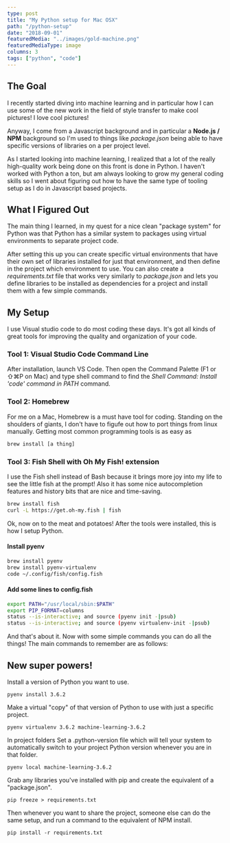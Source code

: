 ```yaml
---
type: post
title: "My Python setup for Mac OSX"
path: "/python-setup"
date: "2018-09-01"
featuredMedia: "../images/gold-machine.png"
featuredMediaType: image
columns: 3
tags: ["python", "code"]
---
```


## The Goal

I recently started diving into machine learning and in particular how I can use some of the new work in the field of style transfer to make cool pictures! I love cool pictures!

Anyway, I come from a Javascript background and in particular a **Node.js / NPM** background so I'm used to things like _package.json_ being able to have specific versions of libraries on a per project level.

As I started looking into machine learning, I realized that a lot of the really high-quality work being done on this front is done in Python. I haven't worked with Python a ton, but am always looking to grow my general coding skills so I went about figuring out how to have the same type of tooling setup as I do in Javascript based projects.

## What I Figured Out

The main thing I learned, in my quest for a nice clean "package system" for Python was that Python has a similar system to packages using virtual environments to separate project code.

After setting this up you can create specific virtual environments that have their own set of libraries installed for just that environment, and then define in the project which environment to use. You can also create a _requirements.txt_ file that works very similarly to _package.json_ and lets you define libraries to be installed as dependencies for a project and install them with a few simple commands.

## My Setup

I use Visual studio code to do most coding these days. It's got all kinds of great tools for improving the quality and organization of your code.

### Tool 1: Visual Studio Code Command Line

After installation, launch VS Code. Then open the Command Palette (F1 or ⇧⌘P on Mac) and type shell command to find the _Shell Command: Install 'code' command in PATH_ command.

### Tool 2: Homebrew

For me on a Mac, Homebrew is a must have tool for coding. Standing on the shoulders of giants, I don't have to figufe out how to port things from linux manually. Getting most common programming tools is as easy as

```bash
brew install [a thing]
```

### Tool 3: Fish Shell with Oh My Fish! extension

I use the Fish shell instead of Bash because it brings more joy into my life to see the little fish at the prompt! Also it has some nice autocompletion features and history bits that are nice and time-saving.

```bash
brew install fish
curl -L https://get.oh-my.fish | fish
```

Ok, now on to the meat and potatoes! After the tools were installed, this is how I setup Python.

#### Install pyenv

```bash
brew install pyenv
brew install pyenv-virtualenv
code ~/.config/fish/config.fish
```

#### Add some lines to config.fish

```bash
export PATH="/usr/local/sbin:$PATH"
export PIP_FORMAT=columns
status --is-interactive; and source (pyenv init -|psub)
status --is-interactive; and source (pyenv virtualenv-init -|psub)
```

And that's about it. Now with some simple commands you can do all the things! The main commands to remember are as follows:

## New super powers!

Install a version of Python you want to use.

`pyenv install 3.6.2`

Make a virtual "copy" of that version of Python to use with just a specific project.

`pyenv virtualenv 3.6.2 machine-learning-3.6.2`

In project folders
Set a .python-version file which will tell your system to automatically switch to your project Python version whenever you are in that folder.

`pyenv local machine-learning-3.6.2`

Grab any libraries you've installed with pip and create the equivalent of a "package.json".

`pip freeze > requirements.txt`

Then whenever you want to share the project, someone else can do the same setup, and run a command to the equivalent of NPM install.

`pip install -r requirements.txt`
